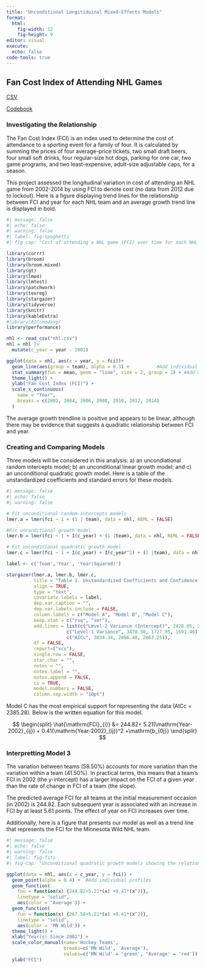 ```yaml
---
title: "Unconditional Longitiduinal Mixed-Effects Models"
format: 
  html:
    fig-width: 12
    fig-height: 9
editor: visual
execute: 
  echo: false
code-tools: true
---
```


## Fan Cost Index of Attending NHL Games

[CSV](https://raw.githubusercontent.com/zief0002/bespectacled-antelope/main/data/nhl.csv)

[Codebook](http://zief0002.github.io/bespectacled-antelope/codebooks/nhl.html)

### Investigating the Relationship

The Fan Cost Index (FCI) is an index used to determine the cost of attendance to a sporting event for a family of four. It is calculated by summing the prices of four average-price tickets, two small draft beers, four small soft drinks, four regular-size hot dogs, parking for one car, two game programs, and two least-expensive, adult-size adjustable caps, for a season. 

This project assessed the longitudinal variation in cost of attending an NHL game from 2002-2014 by using FCI to denote cost (no data from 2012 due to lockout). Here is a figure displaying trend lines for the relationship between FCI and year for each NHL team and an average growth trend line is displayed in bold.

```r
#| message: false
#| echo: false
#| warning: false
#| label: fig-spaghetti
#| fig-cap: "Cost of attending a NHL game (FCI) over time for each NHL team. The black line represents the average cost of attending NHL games."

library(corrr)
library(broom)
library(broom.mixed)
library(gt)
library(lme4)
library(lmtest)
library(patchwork)
library(texreg)
library(stargazer)
library(tidyverse)
library(knitr)
library(kableExtra)
#library(AICcmodavg)
library(performance)

nhl <- read_csv("nhl.csv") 
nhl = nhl |> 
  mutate(c_year = year - 2002)

ggplot(data = nhl, aes(x = year, y = fci))+
  geom_line(aes(group = team), alpha = 0.3) +          #Add individual profiles
  stat_summary(fun = mean, geom = "line", size = 2, group = 1) + #Add mean profile line
  theme_light() +
  ylab("Fan Cost Index (FCI)") +
  scale_x_continuous(
    name = "Year",
    breaks = c(2002, 2004, 2006, 2008, 2010, 2012, 2014)
  )
```

The average growth trendline is positive and appears to be linear, although there may be evidence that suggests a quadratic relationship between FCI and year. 

### Creating and Comparing Models

Three models will be considered in this analysis: a) an uncondiational random intercepts model; b) an unconditional linear growth model; and c) an unconditional quadratic growth model. Here is a table of the unstandardized coefficients and standard errors for these models.

```r
#| message: false
#| echo: false
#| warning: false

# Fit unconditional random-intercepts models
lmer.a = lmer(fci ~ 1 + (1 | team), data = nhl, REML = FALSE)

#Fit unconditional growth model
lmer.b = lmer(fci ~ 1 + I(c_year) + (1 |team), data = nhl, REML = FALSE) 

# Fit unconditional quadratic growth model
lmer.c = lmer(fci ~ 1 + I(c_year) + I(c_year^2) + (1 |team), data = nhl, REML = FALSE) 

label <- c('Team','Year', 'Year(Squared)')

stargazer(lmer.a, lmer.b, lmer.c, 
          title = "Table 1. Unstandardized Coefficients and Confidence Intervals for a Series of LMER Models Fitted to Estimate FCI of NHL Games", 
          align = TRUE, 
          type = "text", 
          covariate.labels = label, 
          dep.var.caption = "", 
          dep.var.labels.include = FALSE, 
          column.labels = c("Model A", "Model B", "Model C"),
          keep.stat = c("rsq", "ser"), 
          add.lines = list(c("Level-2 Variance (Intercept)", 2428.05, 2398.24, 2385.28), 
                      c("Level-1 Variance", 3478.38, 1727.95, 1691.46), 
                      c("AICc", 3034.34, 2866.48, 2863.25)),
          df = FALSE, 
          report=("vcs"), 
          single.row = FALSE, 
          star.char = "", 
          notes = "", 
          notes.label = "", 
          notes.append = FALSE, 
          ci = TRUE,
          model.numbers = FALSE,
          column.sep.width = "10pt")
```

Model C has the most empirical support for representing the data (AICc = 2385.28). Below is the written equation for this model.

$$
\begin{split}
\hat{\mathrm{FCI}_{i}} &= 244.82+ 5.21(\mathrm{Year-2002}_{ij}) + 0.41(\mathrm{Year-2002}_{ij})^2 +\mathrm{b_{0j}}
\end{split}
$$

### Interpretting Model 3

The variation between teams (58.50%) accounts for more variation than the variation within a team (41.50%). In practical terms, this means that a team's FCI in 2002 (the y-intercept) has a larger impact on the FCI of a given year than the rate of change in FCI of a team (the slope). 

The predicted average FCI for all teams at the initial measurement occasion (in 2002) is 244.82.
Each subsequent year is associated with an increase in FCI by at least 5.61 points. The effect of year on FCI increases over time.

Additionally, here is a figure that presents our model as well as a trend line that represents the FCI for the Minnesota Wild NHL team.

```r
#| message: false
#| echo: false
#| warning: false
#| label: fig-fits
#| fig-cap: "Unconditional quadratic growth models showing the relationship between year and NHL fan cost index. The green curve shows the predicted cost of attending a Minnesota Wild game, whereas the red curve shows the predicted cost of attending any NHL game, on average."

ggplot(data = nhl, aes(x = c_year, y = fci)) +
  geom_point(alpha = 0.4) +  #Add individual profiles
  geom_function(
    fun = function(x) {244.82+5.21*(x) +0.41*(x^2)},
    linetype = "solid",
    aes(color = 'Average')) +
  geom_function(
    fun = function(x) {267.58+5.21*(x) +0.41*(x^2)},
    linetype = "solid",
    aes(color = 'MN Wild')) +
  theme_light() +
  xlab("Year(s) Since 2002") +
  scale_color_manual(name='Hockey Teams',
                     breaks=c('MN Wild', 'Average'),
                     values=c('MN Wild' = 'green', 'Average' = 'red')) +
  ylab("FCI")
```
